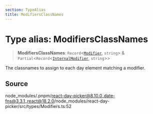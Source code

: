 ```yaml
---
section: TypeAlias
title: ModifiersClassNames
---
```


# Type alias: ModifiersClassNames

> **ModifiersClassNames**: `Record`\<[`Modifier`](/docs/api/main/type-aliases/Modifier.mdx), `string`\> & `Partial`\<`Record`\<[`InternalModifier`](/docs/api/main/enumerations/InternalModifier.mdx), `string`\>\>

The classnames to assign to each day element matching a modifier.

## Source

node\_modules/.pnpm/react-day-picker@8.10.0\_date-fns@3.3.1\_react@18.2.0/node\_modules/react-day-picker/src/types/Modifiers.ts:52
